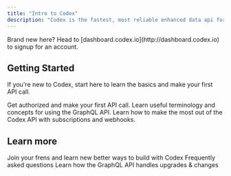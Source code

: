 ```yaml
---
title: "Intro to Codex"
description: "Codex is the fastest, most reliable enhanced data api for DeFi data across 100+ networks"
---
```




<Note>
  Brand new here? Head to [dashboard.codex.io](http://dashboard.codex.io) to signup for an account.
</Note>

## Getting Started

If you're new to Codex, start here to learn the basics and make your first API call.

<CardGroup cols={3}>
  <Card title="Get Started" icon="check" iconType="regular" href="/get-started">Get authorized and make your first API call.</Card>
  <Card title="Learn GraphQL" icon="brain" href="learn-graphql">
    Learn useful terminology and concepts for using the GraphQL API.
  </Card>
  <Card title="Build With Codex" icon="bolt" href="build">
    Learn how to make the most out of the Codex API with subscriptions and webhooks.
  </Card>
</CardGroup>

## Learn more

<CardGroup cols={3}>
  <Card title="Community" icon="users" href="extra/community">
    Join your frens and learn new better ways to build with Codex
  </Card>
  <Card title="FAQ" icon="question" href="extra/faq">
    Frequently asked questions
  </Card>
  <Card title="Releases" icon="star" href="extra/releases">Learn how the GraphQL API handles upgrades & changes</Card>
</CardGroup>
